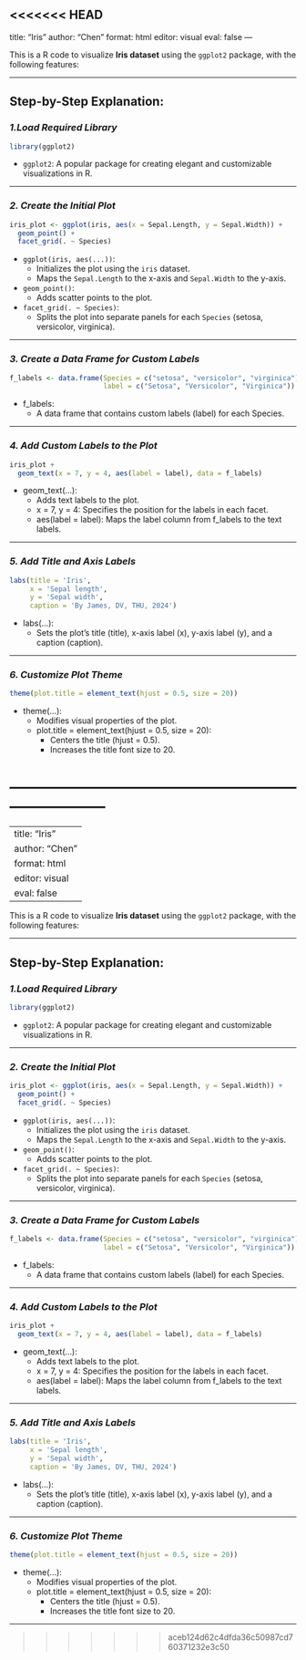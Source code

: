 <<<<<<< HEAD
---
title: "Iris"
author: "Chen"
format: html
editor: visual
eval: false
---

This is a R code to visualize **Iris dataset** using the `ggplot2` package, with the following features:

------------------------------------------------------------------------

## **Step-by-Step Explanation:**

### *1.Load Required Library*

```R
library(ggplot2)
```

-   `ggplot2`: A popular package for creating elegant and customizable visualizations in R.

------------------------------------------------------------------------

### *2. Create the Initial Plot*

```R
iris_plot <- ggplot(iris, aes(x = Sepal.Length, y = Sepal.Width)) +
  geom_point() +
  facet_grid(. ~ Species)
```

-   `ggplot(iris, aes(...))`:
    -   Initializes the plot using the `iris` dataset.
    -   Maps the `Sepal.Length` to the x-axis and `Sepal.Width` to the y-axis.
-   `geom_point()`:
    -   Adds scatter points to the plot.
-   `facet_grid(. ~ Species)`:
    -   Splits the plot into separate panels for each `Species` (setosa, versicolor, virginica).

------------------------------------------------------------------------

### *3. Create a Data Frame for Custom Labels*

```R
f_labels <- data.frame(Species = c("setosa", "versicolor", "virginica"), 
                       label = c("Setosa", "Versicolor", "Virginica"))
```

-   f_labels:
    -   A data frame that contains custom labels (label) for each Species.

------------------------------------------------------------------------

### *4. Add Custom Labels to the Plot*

```R
iris_plot +
  geom_text(x = 7, y = 4, aes(label = label), data = f_labels)
```

-   geom_text(...):
    -   Adds text labels to the plot.
    -   x = 7, y = 4: Specifies the position for the labels in each facet.
    -   aes(label = label): Maps the label column from f_labels to the text labels.

------------------------------------------------------------------------

### *5. Add Title and Axis Labels*

```R
labs(title = 'Iris', 
     x = 'Sepal length', 
     y = 'Sepal width',
     caption = 'By James, DV, THU, 2024')
```

-   labs(...):
    -   Sets the plot’s title (title), x-axis label (x), y-axis label (y), and a caption (caption).

------------------------------------------------------------------------

### *6. Customize Plot Theme*

```R
theme(plot.title = element_text(hjust = 0.5, size = 20))
```

-   theme(...):
    -   Modifies visual properties of the plot.
    -   plot.title = element_text(hjust = 0.5, size = 20):
        -   Centers the title (hjust = 0.5).
        -   Increases the title font size to 20.

------------------------------------------------------------------------
=======
---
title: "Iris"
author: "Chen"
format: html
editor: visual
eval: false
---

This is a R code to visualize **Iris dataset** using the `ggplot2` package, with the following features:

------------------------------------------------------------------------

## **Step-by-Step Explanation:**

### *1.Load Required Library*

```R
library(ggplot2)
```

-   `ggplot2`: A popular package for creating elegant and customizable visualizations in R.

------------------------------------------------------------------------

### *2. Create the Initial Plot*

```R
iris_plot <- ggplot(iris, aes(x = Sepal.Length, y = Sepal.Width)) +
  geom_point() +
  facet_grid(. ~ Species)
```

-   `ggplot(iris, aes(...))`:
    -   Initializes the plot using the `iris` dataset.
    -   Maps the `Sepal.Length` to the x-axis and `Sepal.Width` to the y-axis.
-   `geom_point()`:
    -   Adds scatter points to the plot.
-   `facet_grid(. ~ Species)`:
    -   Splits the plot into separate panels for each `Species` (setosa, versicolor, virginica).

------------------------------------------------------------------------

### *3. Create a Data Frame for Custom Labels*

```R
f_labels <- data.frame(Species = c("setosa", "versicolor", "virginica"), 
                       label = c("Setosa", "Versicolor", "Virginica"))
```

-   f_labels:
    -   A data frame that contains custom labels (label) for each Species.

------------------------------------------------------------------------

### *4. Add Custom Labels to the Plot*

```R
iris_plot +
  geom_text(x = 7, y = 4, aes(label = label), data = f_labels)
```

-   geom_text(...):
    -   Adds text labels to the plot.
    -   x = 7, y = 4: Specifies the position for the labels in each facet.
    -   aes(label = label): Maps the label column from f_labels to the text labels.

------------------------------------------------------------------------

### *5. Add Title and Axis Labels*

```R
labs(title = 'Iris', 
     x = 'Sepal length', 
     y = 'Sepal width',
     caption = 'By James, DV, THU, 2024')
```

-   labs(...):
    -   Sets the plot’s title (title), x-axis label (x), y-axis label (y), and a caption (caption).

------------------------------------------------------------------------

### *6. Customize Plot Theme*

```R
theme(plot.title = element_text(hjust = 0.5, size = 20))
```

-   theme(...):
    -   Modifies visual properties of the plot.
    -   plot.title = element_text(hjust = 0.5, size = 20):
        -   Centers the title (hjust = 0.5).
        -   Increases the title font size to 20.

------------------------------------------------------------------------
>>>>>>> aceb124d62c4dfda36c50987cd760371232e3c50
